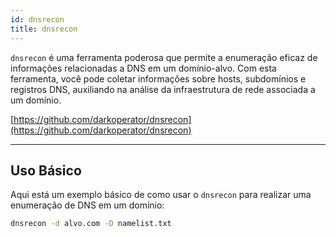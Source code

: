 ```yaml
---
id: dnsrecon
title: dnsrecon
---
```


`dnsrecon` é uma ferramenta poderosa que permite a enumeração eficaz de
informações relacionadas a DNS em um domínio-alvo. Com esta ferramenta, você
pode coletar informações sobre hosts, subdomínios e registros DNS, auxiliando na
análise da infraestrutura de rede associada a um domínio.

[https://github.com/darkoperator/dnsrecon](https://github.com/darkoperator/dnsrecon)

---

## Uso Básico

Aqui está um exemplo básico de como usar o `dnsrecon` para realizar uma
enumeração de DNS em um domínio:

```bash
dnsrecon -d alvo.com -D namelist.txt
```
